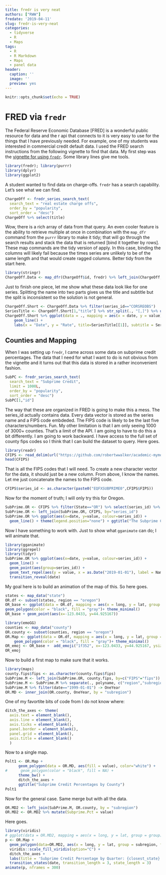 ```yaml
---
title: fredr is very neat
authors: ["RWW"]
fredate: '2019-04-11'
slug: fredr-is-very-neat
categories:
  - tidyverse
  - R
  - Maps
tags:
  - R
  - R Markdown
  - Maps
  - panel data
header:
  caption: ''
  image: ''
  preview: yes
---
```


```r
knitr::opts_chunk$set(echo = TRUE)
```

# FRED via `fredr`

The Federal Reserve Economic Database [FRED] is a wonderful public resource for data and the r api that connects to it is very easy to use for the things that I have previously needed.  For example, one of my students was interested in commercial credit default data.  I used the FRED search instructions from the following vignette to find that data.  My first step was the [vignette for using `fredr`](https://cran.r-project.org/web/packages/fredr/vignettes/fredr.html).  Some library lines give me tools.  

```r
library(fredr); library(purrr)
library(dplyr)
library(ggplot2)
```

A student wanted to find data on charge-offs.  `fredr` has a search capability.  Let's see what we can find.

```r
ChargeOff <- fredr_series_search_text(
  search_text = "real estate charge offs",
  order_by = "popularity",
  sort_order = "desc")
ChargeOff %>% select(title)
```

Wow, there is a rich array of data from that query.  An even cooler feature is the ability to retrieve multiple at once in combination with the `map_dfr` command from the `purrr` library to make it tidy; that will go through the search results and stack the data that is returned [bind it together by rows].  These map commands are the tidy version of apply.  In this case, binding the columns will likely fail because the times series are unlikely to be of the same length and that would create ragged columns.  Better tidy from the start here.

```r
library(stringr)
ChargeOff.Data <- map_dfr(ChargeOff$id, fredr) %>% left_join(ChargeOff, by=c("series_id" = "id"))
```

Just to finish one piece, let me show what these data look like for one series.  Splitting the name into two parts gives us the title and subtitle but the split is inconsistent so the solution is not general.

```r
ChargeOff.Short <- ChargeOff.Data %>% filter(series_id=="CORSREOBS") 
SeriesTitle <- ChargeOff.Short[1,"title"] %>% str_split(., "[,]") %>% unlist()
ChargeOff.Short %>% ggplot(data = ., mapping = aes(x = date, y = value)) +
    geom_line() +
    labs(x = "Date", y = "Rate", title=SeriesTitle[[1]], subtitle = SeriesTitle[[2]] )
```

## Counties and Mapping

When I was setting up `fredr`, I came across some data on subprime credit percentages.  The data that I need for what I want to do is not obvious from the vignette and it turns out that this data is stored in a rather inconvenient fashion.

```r
SubPC <- fredr_series_search_text(
  search_text = "Subprime Credit",
  limit = 1000L,
  order_by = "popularity",
  sort_order = "desc")
SubPC[1,"id"]
```

The way that these are organized in FRED is going to make this a mess.  The series_id actually contains data.  Every data vector is stored as the series name and a FIPS code embdeded.  The FIPS code is likely to be the last five characters/numbers.  Fun.  My other limitation is that I am only seeing 1000 of 3000+ counties.  That's a limit of the API.  I am going to have to do this a bit differently.  I am going to work backward.  I have access to the full set of county fips codes so I think that I can build the dataset to query.  Here goes.

```r
library(readr)
CFIPS <- read_delim(url("https://github.com/robertwwalker/academic-mymod/raw/master/data/COUNTYFIPS.txt"), "\t", escape_double = FALSE, trim_ws = TRUE)
head(CFIPS)
```

That is all the FIPS codes that I will need.  To create a new character vector for the data, it should just be a new column.  From above, I know the names.  Let me just concatenate the names to the FIPS code.

```r
CFIPS$series_id <- as.character(paste0("EQFXSUBPRIME0",CFIPS$FIPS))
```

Now for the moment of truth; I will only try this for Oregon.

```r
SubPrime.OR <- CFIPS %>% filter(State=="OR") %>% select(series_id) %>% unlist() %>% map_dfr(., fredr)
SubPrime.OR <- left_join(SubPrime.OR, CFIPS, by="series_id")
SubPrime.OR %>% ggplot(aes(x=date, y=value, colour=series_id)) +
  geom_line() + theme(legend.position="none") + ggtitle("The Subprime Credit Rate Across Oregon Counties")
```

Now I have something to work with.  Just to show what `gganimate` can do; I will animate that.

```r
library(gganimate)
library(ggrepel)
library(tidyr)
SubPrime.OR %>% ggplot(aes(x=date, y=value, colour=series_id)) +
  geom_line() + 
  geom_point(aes(group=series_id)) +
  geom_text_repel(aes(y = value, x = as.Date("2019-01-01"), label = Name), hjust = 1, nudge_x = 8) + theme(legend.position="none") + labs(title='The Subprime Credit Rate Across Oregon Counties: {frame_along}', y ="Subprime Rate") +
  transition_reveal(date)
```


My goal here is to build an animation of the map of this.  So here goes.

```r
states <- map_data("state")
OR.df <- subset(states, region == "oregon")
OR_base <- ggplot(data = OR.df, mapping = aes(x = long, y = lat, group = group)) +
geom_polygon(color = "black", fill = "gray")+ theme_minimal() 
OR_base + geom_point(aes(x=-123.0433, y=44.925167))
```

```r
library(emoGG)
counties <- map_data("county")
OR.county <- subset(counties, region == "oregon")
OR.Map <- ggplot(data = OR.df, mapping = aes(x = long, y = lat, group = group)) + 
    geom_polygon(color = "black", fill = "gray")+ theme_minimal() 
OR_emoj <- OR_base +  add_emoji("1f352", x=-123.0433, y=44.925167, ysize=0.5)
OR_emoj
```

Now to build a first map to make sure that it works.

```r
library(maps)
county.fips$fips <- as.character(county.fips$fips)
SubPrime.M <- left_join(SubPrime.OR, county.fips, by=c("FIPS"="fips"))
SubPrime.M <- SubPrime.M %>% separate(., polyname, c("region","subregion"), sep=",")
SubPrime.M %>% filter(date=="1999-01-01") -> OneYear
OR.MD <- inner_join(OR.county, OneYear, by = "subregion")
```

One of my favortite bits of code from I do not know where:

```r
ditch_the_axes <- theme(
  axis.text = element_blank(),
  axis.line = element_blank(),
  axis.ticks = element_blank(),
  panel.border = element_blank(),
  panel.grid = element_blank(),
  axis.title = element_blank()
  )
```

Now to a single map.

```r
Polt1 <- OR.Map + 
      geom_polygon(data = OR.MD, aes(fill = value), color="white") +
#      geom_polygon(color = "black", fill = NA) +
      theme_bw() +
      ditch_the_axes +
      ggtitle("Subprime Credit Percentages by County")
Polt1
```

Now for the general case.  Same merge but with all the data.

```r
OR.MD2 <- left_join(SubPrime.M, OR.county, by = "subregion")
OR.MD2 <- OR.MD2 %>% mutate(Subprime.Pct = value)
```

Here goes.

```r
library(viridis)
# ggplot(data = OR.MD2, mapping = aes(x = long, y = lat, group = group)) +
p <- OR.Map +
  geom_polygon(data=OR.MD2, aes(x = long, y = lat, group = subregion, fill = Subprime.Pct), color="white") +
  viridis::scale_fill_viridis(option="C") +   
  ditch_the_axes +
  labs(title = 'Subprime Credit Percentage by Quarter: {closest_state}') +
  transition_states(date, transition_length = 3, state_length = 3)
animate(p, nframes = 300)
```

